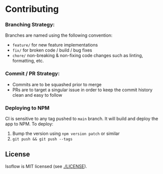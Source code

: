 # Contributing

### Branching Strategy:

Branches are named using the following convention:

- `feature/` for new feature implementations
- `fix/` for broken code / build / bug fixes
- `chore/` non-breaking & non-fixing code changes such as linting, formatting, etc.

### Commit / PR Strategy:

- Commits are to be squashed prior to merge
- PRs are to target a singular issue in order to keep the commit history clean and easy to follow

### Deploying to NPM

CI is sensitive to any tag pushed to `main` branch. It will build and deploy the app to NPM.
To deploy:

1. Bump the version using `npm version patch` or similar
2. `git push && git push --tags`

## License

Isoflow is MIT licensed (see [./LICENSE](https://github.com/markmanx/isoflow/blob/main/LICENSE)).
